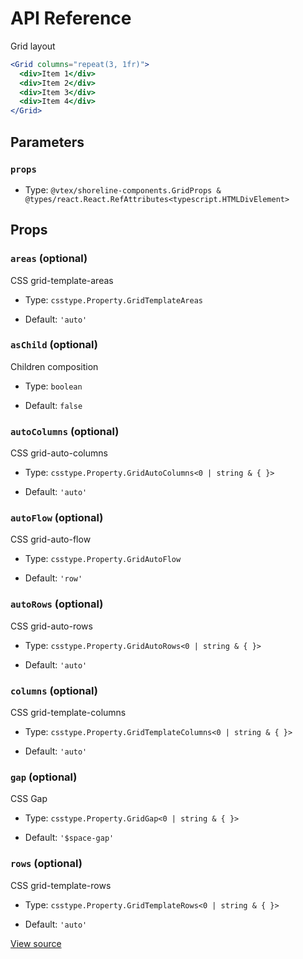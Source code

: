 # API Reference

Grid layout

```jsx
<Grid columns="repeat(3, 1fr)">
  <div>Item 1</div>
  <div>Item 2</div>
  <div>Item 3</div>
  <div>Item 4</div>
</Grid>
```

## Parameters

### `props`

- Type: `@vtex/shoreline-components.GridProps & @types/react.React.RefAttributes<typescript.HTMLDivElement>`

## Props

### `areas` (optional)

CSS grid-template-areas

- Type: `csstype.Property.GridTemplateAreas`

- Default: `'auto'`

### `asChild` (optional)

Children composition

- Type: `boolean`

- Default: `false`

### `autoColumns` (optional)

CSS grid-auto-columns

- Type: `csstype.Property.GridAutoColumns<0 | string & { }>`

- Default: `'auto'`

### `autoFlow` (optional)

CSS grid-auto-flow

- Type: `csstype.Property.GridAutoFlow`

- Default: `'row'`

### `autoRows` (optional)

CSS grid-auto-rows

- Type: `csstype.Property.GridAutoRows<0 | string & { }>`

- Default: `'auto'`

### `columns` (optional)

CSS grid-template-columns

- Type: `csstype.Property.GridTemplateColumns<0 | string & { }>`

- Default: `'auto'`

### `gap` (optional)

CSS Gap

- Type: `csstype.Property.GridGap<0 | string & { }>`

- Default: `'$space-gap'`

### `rows` (optional)

CSS grid-template-rows

- Type: `csstype.Property.GridTemplateRows<0 | string & { }>`

- Default: `'auto'`

[View source](https://github.com/vtex/shoreline/blob/4a5bce6b0/packages/components/src/grid/grid.tsx#L17)
